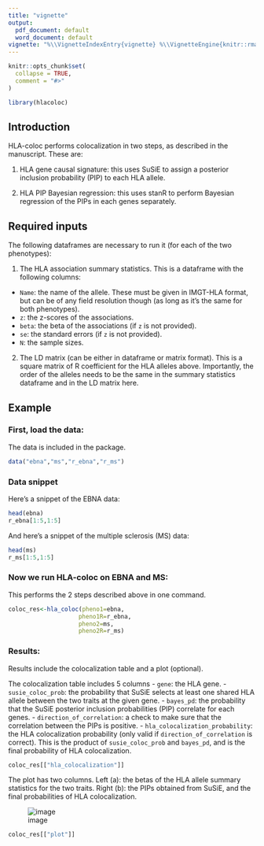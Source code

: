 ```yaml
---
title: "vignette"
output:
  pdf_document: default
  word_document: default
vignette: "%\\VignetteIndexEntry{vignette} %\\VignetteEngine{knitr::rmarkdown} %\\VignetteEncoding{UTF-8}\n"
---
```


```r
knitr::opts_chunk$set(
  collapse = TRUE,
  comment = "#>"
)
```

```r
library(hlacoloc)
```

## Introduction

HLA-coloc performs colocalization in two steps, as described in the manuscript. These are:

1. HLA gene causal signature: this uses SuSiE to assign a posterior inclusion probability (PIP) to each HLA allele.

2. HLA PIP Bayesian regression: this uses stanR to perform Bayesian regression of the PIPs in each genes separately.

## Required inputs

The following dataframes are necessary to run it (for each of the two phenotypes):

1. The HLA association summary statistics. This is a dataframe with the following columns:
  - `Name`: the name of the allele. These must be given in IMGT-HLA format, but can be of any field resolution though (as long as it's the same for both phenotypes).
  - `z`: the z-scores of the associations.
  - `beta`: the beta of the associations (if `z` is not provided).
  - `se`: the standard errors (if `z` is not provided).
  - `N`: the sample sizes.

2. The LD matrix (can be either in dataframe or matrix format). This is a square matrix of R coefficient for the HLA alleles above. Importantly, the order of the alleles needs to be the same in the summary statistics dataframe and in the LD matrix here.

## Example

### First, load the data:
The data is included in the package.
```r
data("ebna","ms","r_ebna","r_ms")
```


### Data snippet
Here's a snippet of the EBNA data:
```r
head(ebna)
r_ebna[1:5,1:5]
```

And here's a snippet of the multiple sclerosis (MS) data:
```r
head(ms)
r_ms[1:5,1:5]
```

### Now we run HLA-coloc on EBNA and MS:
This performs the 2 steps described above in one command.
```r
coloc_res<-hla_coloc(pheno1=ebna,
                    pheno1R=r_ebna,
                    pheno2=ms,
                    pheno2R=r_ms)
```

### Results:
Results include the colocalization table and a plot (optional).

The colocalization table includes 5 columns
  - `gene`: the HLA gene.
  - `susie_coloc_prob`: the probability that SuSiE selects at least one shared HLA allele between the two traits at the given gene.
  - `bayes_pd`: the probability that the SuSiE posterior inclusion probabilities (PIP) correlate for each genes.
  - `direction_of_correlation`: a check to make sure that the correlation between the PIPs is positive.
  - `hla_colocalization_probability`: the HLA colocalization probability (only valid if `direction_of_correlation` is correct). This is the product of `susie_coloc_prob` and `bayes_pd`, and is the final probability of HLA colocalization.

```r
coloc_res[["hla_colocalization"]]
```

The plot has two columns.
Left (a): the betas of the HLA allele summary statistics for the two traits.
Right (b): the PIPs obtained from SuSiE, and the final probabilities of HLA colocalization.

![image](https://github.com/user-attachments/assets/ef19c6fe-3501-4f4c-a574-e15595f47930)

```r
coloc_res[["plot"]]
```
